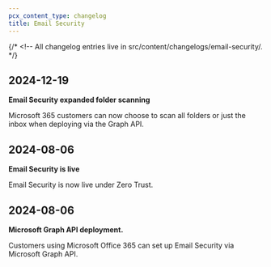 ```yaml
---
pcx_content_type: changelog
title: Email Security
---
```



{/* <!-- All changelog entries live in src/content/changelogs/email-security/. */}

<ProductChangelog
	product="email-security"
	hideEntry="2024-06-16-cloudflare-one"
/>

## 2024-12-19

**Email Security expanded folder scanning**

Microsoft 365 customers can now choose to scan all folders or just the inbox when deploying via the Graph API.

## 2024-08-06

**Email Security is live**

Email Security is now live under Zero Trust.

## 2024-08-06

**Microsoft Graph API deployment.**

Customers using Microsoft Office 365 can set up Email Security via Microsoft Graph API.
